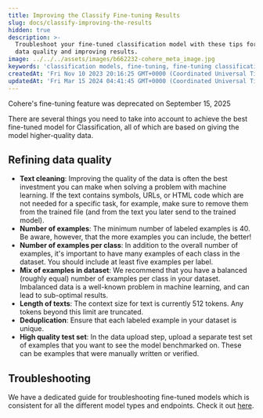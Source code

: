 ```yaml
---
title: Improving the Classify Fine-tuning Results
slug: docs/classify-improving-the-results
hidden: true
description: >-
  Troubleshoot your fine-tuned classification model with these tips for refining
  data quality and improving results.
image: ../../../assets/images/b662232-cohere_meta_image.jpg
keywords: 'classification models, fine-tuning, fine-tuning classification models'
createdAt: 'Fri Nov 10 2023 20:16:25 GMT+0000 (Coordinated Universal Time)'
updatedAt: 'Fri Mar 15 2024 04:41:45 GMT+0000 (Coordinated Universal Time)'
---
```

<Warning>
Cohere's fine-tuning feature was deprecated on September 15, 2025
</Warning>

There are several things you need to take into account to achieve the best fine-tuned model for Classification, all of which are based on giving the model higher-quality data.

## Refining data quality

- **Text cleaning**: Improving the quality of the data is often the best investment you can make when solving a problem with machine learning. If the text contains symbols, URLs, or HTML code which are not needed for a specific task, for example, make sure to remove them from the trained file (and from the text you later send to the trained model).
- **Number of examples**: The minimum number of labeled examples is 40. Be aware, however, that the more examples you can include, the better!
- **Number of examples per class**: In addition to the overall number of examples, it's important to have many examples of each class in the dataset. You should include at least five examples per label.
- **Mix of examples in dataset**: We recommend that you have a balanced (roughly equal) number of examples per class in your dataset. Imbalanced data is a well-known problem in machine learning, and can lead to sub-optimal results.
- **Length of texts**: The context size for text is currently 512 tokens. Any tokens beyond this limit are truncated.
- **Deduplication**: Ensure that each labeled example in your dataset is unique.
- **High quality test set**: In the data upload step, upload a separate test set of examples that you want to see the model benchmarked on. These can be examples that were manually written or verified.

## Troubleshooting

We have a dedicated guide for troubleshooting fine-tuned models which is consistent for all the different model types and endpoints. Check it out [here](/docs/troubleshooting-a-fine-tuned-model).

